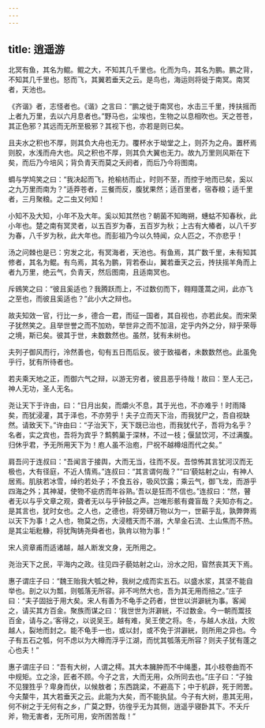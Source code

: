```yaml
---
---
---
```

title: 逍遥游
---



北冥有鱼，其名为鲲。鲲之大，不知其几千里也。化而为鸟，其名为鹏。鹏之背，不知其几千里也。怒而飞，其翼若垂天之云。是鸟也，海运则将徙于南冥。南冥者，天池也。

《齐谐》者，志怪者也。《谐》之言曰：“鹏之徙于南冥也，水击三千里，抟扶摇而上者九万里，去以六月息者也。”野马也，尘埃也，生物之以息相吹也。天之苍苍，其正色邪？其远而无所至极邪？其视下也，亦若是则已矣。

且夫水之积也不厚，则其负大舟也无力。覆杯水于坳堂之上，则芥为之舟。置杯焉则胶，水浅而舟大也。风之积也不厚，则其负大翼也无力。故九万里则风斯在下矣，而后乃今培风；背负青天而莫之夭阏者，而后乃今将图南。

蜩与学鸠笑之曰：“我决起而飞，抢榆枋而止，时则不至，而控于地而已矣，奚以之九万里而南为？”适莽苍者，三餐而反，腹犹果然；适百里者，宿舂粮；适千里者，三月聚粮。之二虫又何知！

小知不及大知，小年不及大年。奚以知其然也？朝菌不知晦朔，蟪蛄不知春秋，此小年也。楚之南有冥灵者，以五百岁为春，五百岁为秋；上古有大椿者，以八千岁为春，八千岁为秋，此大年也。而彭祖乃今以久特闻，众人匹之，不亦悲乎！

汤之问棘也是已：穷发之北，有冥海者，天池也。有鱼焉，其广数千里，未有知其修者，其名为鲲。有鸟焉，其名为鹏，背若泰山，翼若垂天之云，抟扶摇羊角而上者九万里，绝云气，负青天，然后图南，且适南冥也。

斥鴳笑之曰：“彼且奚适也？我腾跃而上，不过数仞而下，翱翔蓬蒿之间，此亦飞之至也，而彼且奚适也？”此小大之辩也。

故夫知效一官，行比一乡，德合一君，而征一国者，其自视也，亦若此矣。而宋荣子犹然笑之。且举世誉之而不加劝，举世非之而不加沮，定乎内外之分，辩乎荣辱之境，斯已矣。彼其于世，未数数然也。虽然，犹有未树也。

夫列子御风而行，泠然善也，旬有五日而后反。彼于致福者，未数数然也。此虽免乎行，犹有所待者也。

若夫乘天地之正，而御六气之辩，以游无穷者，彼且恶乎待哉！故曰：至人无己，神人无功，圣人无名。

尧让天下于许由，曰：“日月出矣，而爝火不息，其于光也，不亦难乎！时雨降矣，而犹浸灌，其于泽也，不亦劳乎！夫子立而天下治，而我犹尸之，吾自视缺然。请致天下。”许由曰：“子治天下，天下既已治也，而我犹代子，吾将为名乎？名者，实之宾也，吾将为宾乎？鹪鹩巢于深林，不过一枝；偃鼠饮河，不过满腹。归休乎君，予无所用天下为！庖人虽不治庖，尸祝不越樽俎而代之矣。”

肩吾问于连叔曰：“吾闻言于接舆，大而无当，往而不反。吾惊怖其言犹河汉而无极也，大有径庭，不近人情焉。”连叔曰：“其言谓何哉？”“曰‘藐姑射之山，有神人居焉。肌肤若冰雪，绰约若处子；不食五谷，吸风饮露；乘云气，御飞龙，而游乎四海之外；其神凝，使物不疵疠而年谷熟。’吾以是狂而不信也。”连叔曰：“然，瞽者无以与乎文章之观，聋者无以与乎钟鼓之声。岂唯形骸有聋盲哉？夫知亦有之。是其言也，犹时女也。之人也，之德也，将旁礴万物以为一，世蕲乎乱，孰弊弊焉以天下为事！之人也，物莫之伤，大浸稽天而不溺，大旱金石流、土山焦而不热。是其尘垢粃糠，将犹陶铸尧舜者也，孰肯以物为事！”

宋人资章甫而适诸越，越人断发文身，无所用之。

尧治天下之民，平海内之政。往见四子藐姑射之山，汾水之阳，窅然丧其天下焉。

惠子谓庄子曰：“魏王贻我大瓠之种，我树之成而实五石。以盛水浆，其坚不能自举也。剖之以为瓢，则瓠落无所容。非不呺然大也，吾为其无用而掊之。”庄子曰：“夫子固拙于用大矣。宋人有善为不龟手之药者，世世以洴澼絖为事。客闻之，请买其方百金。聚族而谋之曰：‘我世世为洴澼絖，不过数金。今一朝而鬻技百金，请与之。’客得之，以说吴王。越有难，吴王使之将。冬，与越人水战，大败越人，裂地而封之。能不龟手一也，或以封，或不免于洴澼絖，则所用之异也。今子有五石之瓠，何不虑以为大樽而浮乎江湖，而忧其瓠落无所容？则夫子犹有蓬之心也夫！”

惠子谓庄子曰：“吾有大树，人谓之樗。其大本臃肿而不中绳墨，其小枝卷曲而不中规矩。立之涂，匠者不顾。今子之言，大而无用，众所同去也。”庄子曰：“子独不见狸狌乎？卑身而伏，以候敖者；东西跳梁，不避高下；中于机辟，死于罔罟。今夫斄牛，其大若垂天之云。此能为大矣，而不能执鼠。今子有大树，患其无用，何不树之于无何有之乡，广莫之野，彷徨乎无为其侧，逍遥乎寝卧其下。不夭斤斧，物无害者，无所可用，安所困苦哉！”

